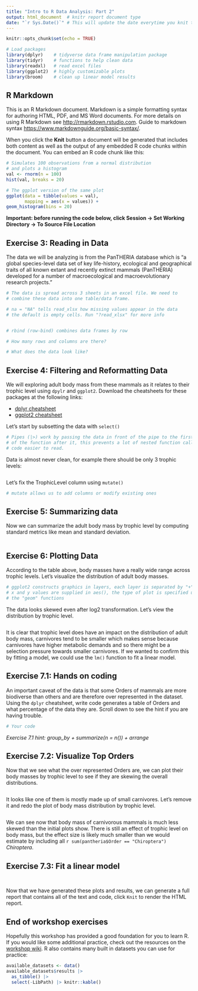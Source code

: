 ```yaml
---
title: "Intro to R Data Analysis: Part 2"
output: html_document  # knitr report document type
date: "`r Sys.Date()`" # This will update the date everytime you knit the doc
---
```


```r
knitr::opts_chunk$set(echo = TRUE)

# Load packages
library(dplyr)    # tidyverse data frame manipulation package
library(tidyr)    # functions to help clean data
library(readxl)   # read excel files
library(ggplot2)  # highly customizable plots
library(broom)    # clean up linear model results
```

## R Markdown

This is an R Markdown document. Markdown is a simple formatting syntax for authoring HTML, PDF, and MS Word documents. For more details on using R Markdown see <http://rmarkdown.rstudio.com>. Guide to markdown syntax <https://www.markdownguide.org/basic-syntax/>. 

When you click the **Knit** button a document will be generated that includes both content as well as the output of any embedded R code chunks within the document. You can embed an R code chunk like this:

```r
# Simulates 100 observations from a normal distribution
# and plots a histogram
val <- rnorm(n = 100)
hist(val, breaks = 20) 
```

```r
# The ggplot version of the same plot
ggplot(data = tibble(values = val),
       mapping = aes(x = values)) +
geom_histogram(bins = 20)
```



**Important: before running the code below, click Session -> Set Working Directory -> To Source File Location**   


## Exercise 3: Reading in Data

The data we will be analyzing is from the PanTHERIA database which is "a global species-level data set of key life-history, ecological and geographical traits of all known extant and recently extinct mammals (PanTHERIA) developed for a number of macroecological and macroevolutionary research projects."   

```r
# The data is spread across 3 sheets in an excel file. We need to 
# combine these data into one table/data frame.

# na = "NA" tells read_xlsx how missing values appear in the data
# the default is empty cells. Run "?read_xlsx" for more info


# rbind (row-bind) combines data frames by row

```


```r
# How many rows and columns are there?

```


```r
# What does the data look like?

```


## Exercise 4: Filtering and Reformatting Data   

We will exploring adult body mass from these mammals as it relates to their trophic level using `dpylr` and `ggplot2`. Download the cheatsheets for these packages at the following links:

* [dplyr cheatsheet](https://posit.co/wp-content/uploads/2022/10/data-transformation-1.pdf)
* [ggplot2 cheatsheet](https://posit.co/wp-content/uploads/2022/10/data-visualization-1.pdf)   

Let's start by subsetting the data with `select()`
```r
# Pipes (|>) work by passing the data in front of the pipe to the first argument
# of the function after it, this prevents a lot of nested function calls and makes
# code easier to read.


```

Data is almost never clean, for example there should be only 3 trophic levels:
```r

```

Let's fix the TrophicLevel column using `mutate()`

```r
# mutate allows us to add columns or modify existing ones

```


## Exercise 5: Summarizing data

Now we can summarize the adult body mass by trophic level by computing standard metrics like mean and standard deviation.

```r

```



## Exercise 6: Plotting Data  

According to the table above, body masses have a really wide range across trophic levels. Let's visualize the distribution of adult body masses.

```r
# ggplot2 constructs graphics in layers, each layer is separated by "+"
# x and y values are supplied in aes(), the type of plot is specified using
# the "geom" functions

```

The data looks skewed even after log2 transformation. Let's view the distribution by trophic level.

```r

```

It is clear that trophic level does have an impact on the distribution of adult body mass, carnivores tend to be smaller which makes sense because carnivores have higher metabolic demands and so there might be a selection pressure towards smaller carnivores. If we wanted to confirm this by fitting a model, we could use the `lm()` function to fit a linear model.   

## Exercise 7.1: Hands on coding

An important caveat of the data is that some Orders of mammals are more biodiverse than others and are therefore over represented in the dataset. Using the `dplyr` cheatsheet, write code generates a table of Orders and what percentage of the data they are. Scroll down to see the hint if you are having trouble.

```r
# Your code 


```




































*Exercise 7.1 hint: group_by + summarize(n = n()) + arrange* 

## Exercise 7.2: Visualize Top Orders

Now that we see what the over represented Orders are, we can plot their body masses by trophic level to see if they are skewing the overall distributions.


```r


```

It looks like one of them is mostly made up of small carnivores. Let's remove it and redo the plot of body mass distribution by trophic level.

```r

```

We can see now that body mass of carnivorous mammals is much less skewed than the initial plots show. There is still an effect of trophic level on body mass, but the effect size is likely much smaller than we would estimate by including all `r sum(pantheria$Order == "Chiroptera")` *Chiroptera*.  


## Exercise 7.3: Fit a linear model

```r

```


```r

```


Now that we have generated these plots and results, we can generate a full report that contains all of the text and code, click `Knit` to render the HTML report.  

## End of workshop exercises   

Hopefully this workshop has provided a good foundation for you to learn R. If you would like some additional practice, check out the resources on the [workshop wiki](https://github.com/gladstone-institutes/Bioinformatics-Workshops/wiki/Introduction-to-R-for-Data-Analysis). R also contains many built in datasets you can use for practice:
```r
available_datasets <- data() 
available_datasets$results |>
  as_tibble() |>
  select(-LibPath) |> knitr::kable()
```



